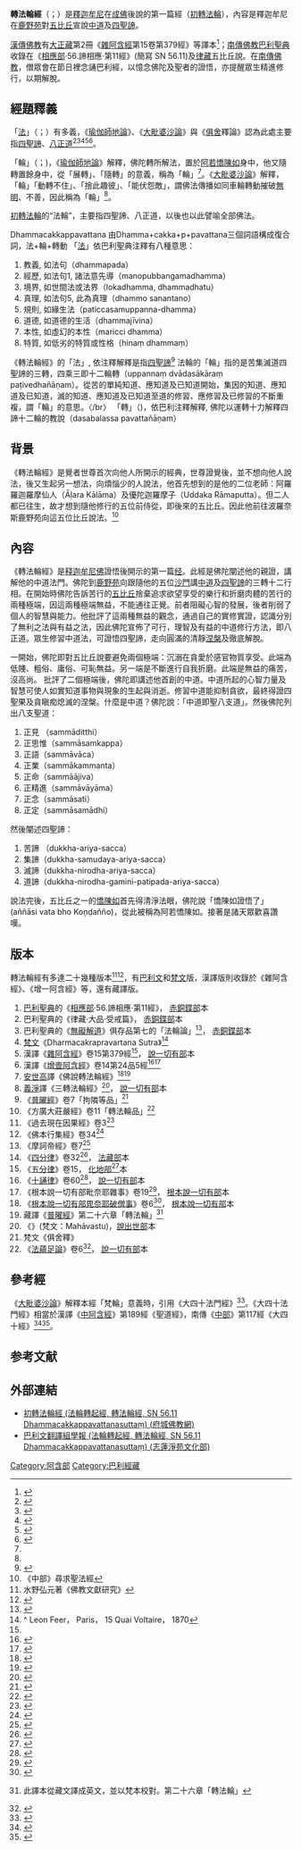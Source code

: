 {{佛教}}
'''轉法輪經'''（{{lang-sa|Dharmacakra Pravartana Sūtra}}；{{lang-pi|Dhammacakkappavattana Sutta}}）是[[釋迦牟尼|釋迦牟尼]]在[[成佛|成佛]]後說的第一篇經（[[初轉法輪|初轉法輪]]），內容是釋迦牟尼在[[鹿野苑|鹿野苑]]對[[五比丘|五比丘]]宣說[[中道|中道]]及[[四聖諦|四聖諦]]。

[[漢傳佛教|漢傳佛教]]有[[大正藏|大正藏]]第2冊《[[雜阿含經|雜阿含經]]第15卷第379經》等譯本<ref name="雜阿含經">{{cite book
 |title       = 大正新脩大藏經 第二冊 No. 99
 |chapter     = 《雜阿含經》卷第十五
 |chapterurl  = http://www.cbeta.org/result/normal/T02/0099_015.htm
 |others      = [[求那跋陀羅|求那跋陀羅]]譯
 |publisher   = 中華電子佛典協會
 |deadurl     = yes
 |archiveurl  = https://web.archive.org/web/20130723080355/http://www.cbeta.org/result/normal/T02/0099_015.htm
 |archivedate = 2013-07-23
}}</ref>；[[南傳佛教|南傳佛教]][[巴利聖典|巴利聖典]]收錄在《[[相應部|相應部]]·56.諦相應·第11經》(簡寫 SN 56.11)及[[律藏|律藏]]五比丘說。在[[南傳佛教|南傳佛教]]，僧眾會在節日裡念誦巴利經，以憶念佛陀及聖者的證悟，亦提醒眾生精進修行，以期解脫。

== 經題釋義 ==
{{seealso|法輪}}
「[[佛法|法]]」（{{lang-sa|Dharma}}；{{lang-pi|Dhamma}}）有多義，《[[瑜伽師地論|瑜伽師地論]]》、《[[大毗婆沙論|大毗婆沙論]]》與《[[俱舍論|俱舍]]釋論》認為此處主要指[[四聖諦|四聖諦]]、[[八正道|八正道]]<ref name="瑜伽師地論">{{cite book
 |chapterurl  = http://www.cbeta.org/result/normal/T30/1579_095.htm
 |title       = 大正新脩大藏經 第三十冊 No. 1579
 |chapter     = 《瑜伽師地論》卷第九十五
 |author      = [[彌勒|彌勒]]菩薩說
 |others      = [[玄奘|玄奘]]譯
 |publisher   = 中華電子佛典協會
 |quote       = 當知世尊轉所解法，置於阿若憍陳身中，此復隨轉置餘身中，彼復隨轉置餘身中，以是展轉、隨轉義故，說名為輪。正見等法所成性故，說名法輪。
 |deadurl     = yes
 |archiveurl  = https://web.archive.org/web/20120812001021/http://www.cbeta.org/result/normal/T30/1579_095.htm
 |archivedate = 2012-08-12
}}</ref><ref>{{cite book
 |chapter     = 四諦相應
 |chapterurl  = http://www.yinshun.org.tw/books/37/yinshun37-06.html
 |title       = 《雜阿含經論會編（中）》
 |author1     = [[求那跋陀羅|求那跋陀羅]]譯
 |author2     = [[玄奘|玄奘]]譯
 |author3     = [[釋印順|印順法師]]編
 |pages       = 108-109
 |year        = 1989年
 |publisher   = 正聞出版社
 |deadurl     = yes
 |archiveurl  = https://web.archive.org/web/20120510124751/http://www.yinshun.org.tw/books/37/yinshun37-06.html
 |archivedate = 2012-05-10
}}</ref><ref name="大毘婆沙論">{{cite book |
title=大正藏第 27 冊 No. 1545 |
chapter=《阿毘達磨大毘婆沙論》第182卷 |
chapterurl=http://tripitaka.cbeta.org/T27n1545_182 |
author=五百大阿羅漢等造 |
others=[[玄奘|玄奘]]譯 |
quote=如契經說：世尊轉法輪，諸餘世間沙門、婆羅門、天、魔、梵等，皆無有能如法轉者。契經雖作是說，而不分別。云何法輪？齊何當言轉法輪？契經是此論所依根本，彼所不說者，今應說之，故作斯論。云何法輪？答八支聖道；若兼相應隨轉則五蘊性，此是法輪自性。是我是物是相是性是本性。已說自性所以今當說。問何故名法輪？答此輪是法所成，法為自性，故名法輪。如世間輪，金等所成，金等為性，名金等輪，此亦如是。有說：此輪於諸法性，能簡擇，極簡擇，能覺悟，極覺悟，現觀作證，故名法輪。有說：此輪能淨聖慧法眼，故名法輪。有說：此輪能治非法輪，故名法輪。非法輪者，謂布刺拏等六師所轉八邪支輪。問：何故名輪？輪是何義？答：「動轉不住」義是輪義；「捨此趣彼」義是輪義；「能伏怨敵」義是輪義；由斯等義，故名為輪。 |
publisher=中華電子佛典協會 |
access-date=2013-09-03 |
archive-date=2016-03-04 |
archive-url=https://web.archive.org/web/20160304112606/http://tripitaka.cbeta.org/T27n1545_182 |
dead-url=no }}</ref><ref>{{cite book | 
title=佛法概論 | 
chapter=歸依法 | 
chapterurl=http://yinshun-edu.org.tw/en/Master_yinshun/y08_01_01_03 | 
author=[[釋印順|印順法師]] | 
access-date=2013-08-30 | 
archive-date=2019-07-20 | 
archive-url=https://web.archive.org/web/20190720172729/http://yinshun-edu.org.tw/en/Master_yinshun/y08_01_01_03 | 
dead-url=no }}</ref><ref>{{cite book
 |chapterurl  = http://www.cbeta.org/result/normal/T29/1559_018.htm
 |chapter     = 《阿毘達磨俱舍釋論》卷第十八
 |title       = 大正新脩大藏經 第二十九冊 No. 1559
 |author      = [[世親|婆藪盤豆]]
 |others      = [[真諦|真諦]]譯
 |deadurl     = yes
 |archiveurl  = https://web.archive.org/web/20121002060509/http://www.cbeta.org/result/normal/T29/1559_018.htm
 |archivedate = 2012-10-02
}}</ref>。

「輪」（{{lang-sa|cakra}}；{{lang-pi|cakka}})，《[[瑜伽師地論|瑜伽師地論]]》解釋，佛陀轉所解法，置於[[阿若憍陳如|阿若憍陳如]]身中，他又隨轉置餘身中，從「展轉」、「隨轉」的意義，稱為「輪」<ref name="瑜伽師地論"/>。《[[大毗婆沙論|大毗婆沙論]]》解釋，「輪」「動轉不住」、「捨此趣彼」、「能伏怨敵」，謂佛法傳播如同車輪轉動摧破[[無明|無明]]、不善，因此稱為「輪」<ref name="大毘婆沙論"/>。

[[初轉法輪|初轉法輪]]的“法輪”，主要指四聖諦、八正道，以後也以此譬喻全部佛法。

Dhammacakkappavattana 由Dhamma+cakka+p+pavattana三個詞語構成復合詞，法+輪+轉動
「[[法|法]]」依巴利聖典注釋有八種意思：
# 教義, 如法句（dhammapada）
# 經歷, 如法句1, 諸法意先導（manopubbangamadhamma）
# 境界, 如世間法或法界（lokadhamma, dhammadhatu）
# 真理, 如法句5, 此為真理（dhammo sanantano）
# 規則, 如緣生法（paticcasamuppanna-dhamma）
# 道德, 如道德的生活（dhammajīvina）
# 本性, 如虛幻的本性（maricci dhamma）
# 特質, 如低劣的特質或性格（hinaṃ dhammaṃ）
《轉法輪經》的「法」, 依注釋解釋是指[[四聖諦|四聖諦]]<ref name="巴利聖典注釋">{{cite book
 |chapterurl   = https://tipitaka.org/romn/
 |title        = 緬版第六結集巴利聖典
 |chapter      = 相應部真實相應
 |publisher    = tipitaka.org
 |quote        = Dhammacakketi paṭivedhañāṇe ceva desanāñāṇe ca. Bodhipallaṅke nisinnassa hi '''catūsu saccesu''' uppannaṃ dvādasākāraṃ paṭivedhañāṇampi, isipatane nisinnassa dvādasākārāya saccadesanāya pavattitaṃ desanāñāṇampi dhammacakkaṃ nāma.
 |deadurl      = yes
 |archiveurl   = https://web.archive.org/web/20211116001541/https://tipitaka.org/romn/
 |access-date  = 2021-11-16
 |archive-date = 2021-11-16
}}</ref>
法輪的「輪」指的是苦集滅道四聖諦的三轉，四乘三即十二輪轉（uppannaṃ dvādasākāraṃ paṭivedhañāṇam）。從苦的單純知道、應知道及已知道開始，集因的知道、應知道及已知道，滅的知道、應知道及已知道至道的修習、應修習及已修習的不斷重複，謂「輪」的意思。〈/br〉
「轉」（{{lang-pi|pavattana}})，依巴利注釋解釋, 佛陀以運轉十力解釋四諦十二輪的教說（dasabalassa pavattañāṇam）

== 背景 ==
《轉法輪經》是覺者世尊首次向他人所開示的經典，世尊證覺後，並不想向他人說法，後又生起另一想法，向煩惱少的人說法，他首先想到的是他的二位老師：阿羅羅迦羅摩仙人（Āḷara Kālāma）及優陀迦羅摩子（Uddaka Rāmaputta）。但二人都已往生，故才想到隨他修行的五位前侍從，即後來的五比丘。因此他前往波羅奈斯鹿野苑向這五位比丘說法。<ref>《中部》尋求聖法經</ref>

== 內容 ==
《轉法輪經》是[[释迦牟尼|释迦牟尼]][[佛|佛]]證悟後開示的第一篇[[经|经]]。此經是佛陀闡述他的親證，講解他的中道法門。佛陀到[[鹿野苑|鹿野苑]]向跟隨他的五位[[沙門|沙門]]講[[中道|中道]]及[[四聖諦|四聖諦]]的三轉十二行相。在開始時佛陀告訴苦行的[[五比丘|五比丘]]捨棄追求欲望享受的樂行和折磨肉體的苦行的兩種極端，因這兩種極端無益，不能通往正覺。前者阻礙心智的發展，後者削弱了個人的智慧與能力。他批評了這兩種無益的觀念，通過自己的實修實證，認識分別了無利之法與有益之法，因此佛陀宣佈了可行，理智及有益的中道修行方法，即八正道。眾生修習中道法，可證悟四聖諦，走向圓滿的清靜[[涅槃|涅槃]]及徹底解脫。

一開始，佛陀即對五比丘說要避免兩個極端：沉溺在貪愛於感官物質享受。此端為低賤、粗俗、庸俗、可恥無益。另一端是不斷進行自我折磨。此端是無益的痛苦，沒高尚。
批評了二個極端後，佛陀即講述他首創的中道。中道所起的心智力量及智慧可使人如實知道事物與現象的生起與消逝。修習中道能抑制貪欲，最終得證四聖果及貪瞋痴熄滅的涅槃。什麼是中道？佛陀說：「中道即聖八支道」。然後佛陀列出八支聖道：
# 正見 （sammāditthi）
# 正思惟（sammāsamkappa）
# 正語（sammāvāca）
# 正業（sammākammanta）
# 正命（sammāājiva）
# 正精進（sammāvāyāma）
# 正念（sammāsati）
# 正定（sammāsamādhi）
然後闡述四聖諦：
# 苦諦 （dukkha-ariya-sacca）
# 集諦（dukkha-samudaya-ariya-sacca）
# 滅諦（dukkha-nirodha-ariya-sacca）
# 道諦（dukkha-nirodha-gamini-patipada-ariya-sacca）




說法完後，五比丘之一的[[阿若憍陈如|憍陳如]]首先得清淨法眼，佛陀說「憍陳如證悟了」(aññāsi vata bho Koņḍañño)，從此被稱為阿若憍陳如。接著是諸天眾歡喜讚嘆。

== 版本 ==
轉法輪經有多達二十幾種版本<ref>水野弘元著《佛教文獻研究》</ref><ref>{{cite web | url=http://www.yinshun.org/Retreat/LectureNotes2007/VCC-1.pdf | format=pdf | title=轉法輪經─佛陀開悟後的第一次開示 | author=長慈法師 | deadurl=yes | archiveurl=https://web.archive.org/web/20080705112302/http://www.yinshun.org/Retreat/LectureNotes2007/VCC-1.pdf | archivedate=2008-07-05 }}</ref>，有[[巴利文|巴利文]]和[[梵文|梵文]]版，漢譯版則收錄於《雜阿含經》、《增一阿含經》等，還有藏譯版。

# [[巴利聖典|巴利聖典]]的《[[相應部|相應部]]·56.諦相應·第11經》， [[赤銅鍱部|赤銅鍱部]]本
# 巴利聖典的《律藏·大品·受戒篇》， [[赤銅鍱部|赤銅鍱部]]本
# 巴利聖典的《[[無礙解道|無礙解道]]》俱存品第七的「法輪論」<ref>{{cite web | chapterurl=http://jingwen.buddh.cn/jing%20wen/xiaobu/xiaobu7-4.html | chapter=俱存品第七 法輪論 | title=無礙解道 | pages=147-158}}</ref>， [[赤銅鍱部|赤銅鍱部]]本
# [[梵文|梵文]]《Dharmacakrapravartana Sutra》<ref>^ Leon Feer， Paris， 15 Quai Voltaire， 1870</ref>
# 漢譯《[[雜阿含經|雜阿含經]]》卷15第379經<ref name="雜阿含經"/>， [[說一切有部|說一切有部]]本
# 漢譯《[[增壹阿含經|增壹阿含經]]》卷14第24品5經<ref>{{cite book
 |chapterurl  = http://www.cbeta.org/result/normal/T02/0125_014.htm
 |chapter     = 《增壹阿含經》卷十四
 |title       = 大正新脩大藏經 第二冊 No. 125
 |publisher   = 中華電子佛典協會
 |others      = [[僧伽提婆|僧伽提婆]]譯
 |deadurl     = yes
 |archiveurl  = https://web.archive.org/web/20121123071944/http://www.cbeta.org/result/normal/T02/0125_014.htm
 |archivedate = 2012-11-23
}}</ref><ref>{{cite web |
url=http://agama.buddhason.org/AA/AA209.htm |
title=增壹阿含24品5經(高幢品) |
others=莊春江標點 |
access-date=2013-09-06 |
archive-date=2019-07-27 |
archive-url=https://web.archive.org/web/20190727000505/http://agama.buddhason.org/AA/AA209.htm |
dead-url=no }}</ref>
# [[安世高|安世高]]譯《佛說轉法輪經》<ref>{{cite book
 |chapter     = 《佛說轉法輪經》
 |chapterurl  = http://www.cbeta.org/result/normal/T02/0109_001.htm
 |title       = 大正新脩大藏經 第二冊 No. 109
 |publisher   = 中華電子佛典協會
 |others      = [[安世高|安世高]]譯
 |deadurl     = yes
 |archiveurl  = https://web.archive.org/web/20110511173512/http://www.cbeta.org/result/normal/T02/0109_001.htm
 |archivedate = 2011-05-11
}}</ref><ref>{{cite wikisource | title=佛說轉法輪經}}</ref>
# [[義淨|義淨]]譯《三轉法輪經》<ref>{{cite book
 |chapter     = 《三轉法輪經》
 |chapterurl  = http://www.cbeta.org/result/normal/T02/0110_001.htm
 |title       = 大正新脩大藏經 第二冊 No. 110
 |publisher   = 中華電子佛典協會
 |others      = [[義淨|義淨]]譯
 |deadurl     = yes
 |archiveurl  = https://web.archive.org/web/20150923223039/http://www.cbeta.org/result/normal/T02/0110_001.htm
 |archivedate = 2015-09-23
}}</ref>， [[說一切有部|說一切有部]]本
# 《[[普曜經|普曜經]]》卷7「拘隣等品」<ref>{{cite book|
chapterurl=http://tripitaka.cbeta.org/T03n0186_007|
chapter=《普曜經》卷第七 拘隣等品第二十四|
title=大正新脩大藏經 第三冊 No. 186|
publisher=中華電子佛典協會|
others=[[竺法護|竺法護]]譯|
access-date=2013-09-06|
archive-date=2020-08-03|
archive-url=https://web.archive.org/web/20200803142747/http://tripitaka.cbeta.org/T03n0186_007|
dead-url=no}}</ref>
# 《方廣大莊嚴經》卷11「轉法輪品」<ref>{{cite book
 |chapterurl  = http://www.cbeta.org/result/normal/T03/0187_011.htm
 |chapter     = 《方廣大莊嚴經》卷第十一 轉法輪品
 |title       = 大正新脩大藏經 第三冊 No. 187
 |publisher   = 中華電子佛典協會
 |others      = [[地婆訶羅|地婆訶羅]]譯
 |deadurl     = yes
 |archiveurl  = https://web.archive.org/web/20081123064048/http://www.cbeta.org/result/normal/T03/0187_011.htm
 |archivedate = 2008-11-23
}}</ref>
# 《過去現在因果經》卷3<ref>{{cite book |
title=大正新脩大藏經 第3冊No.189 |
chapter=《過去現在因果經》卷3 |
chapterurl=http://tripitaka.cbeta.org/T03n0189_003 |
others=[[求那跋陀羅|求那跋陀羅]]譯 |
publisher=中華電子佛典協會 |
access-date=2013-09-04 |
archive-date=2019-07-22 |
archive-url=https://web.archive.org/web/20190722162331/http://tripitaka.cbeta.org/T03n0189_003 |
dead-url=no }}</ref>
# 《佛本行集經》卷34<ref>{{cite book
 |chapterurl  = http://www.cbeta.org/result/normal/T03/0190_034.htm
 |chapter     = 《佛本行集經》第三十四
 |title       = 大正新脩大藏經 第三冊 No. 190
 |publisher   = 中華電子佛典協會
 |others      = [[闍那崛多|闍那崛多]]譯
 |deadurl     = yes
 |archiveurl  = https://web.archive.org/web/20160304114216/http://www.cbeta.org/result/normal/T03/0190_034.htm
 |archivedate = 2016-03-04
}}</ref>
# 《摩訶帝經》卷7<ref>{{cite book
 |title       = 大正新脩大藏經 第三冊 No. 191
 |chapterurl  = http://www.cbeta.org/result/normal/T03/0191_007.htm
 |chapter     = 《眾許摩訶帝經》卷7
 |publisher   = 中華電子佛典協會
 |others      = 法賢譯
 |deadurl     = yes
 |archiveurl  = https://web.archive.org/web/20110809071805/http://www.cbeta.org/result/normal/T03/0191_007.htm
 |archivedate = 2011-08-09
}}</ref>
# 《[[四分律|四分律]]》卷32<ref>{{cite book
 |chapter     = 《四分律》卷第三十二(二分之十一)
 |chapterurl  = http://www.cbeta.org/result/normal/T22/1428_032.htm
 |title       = 大正新脩大藏經 第二十二冊 No. 1428
 |publisher   = 中華電子佛典協會
 |others      = [[佛陀耶舍|佛陀耶舍]]、[[竺佛念|竺佛念]]等譯
 |deadurl     = yes
 |archiveurl  = https://web.archive.org/web/20131030090732/http://www.cbeta.org/result/normal/T22/1428_032.htm
 |archivedate = 2013-10-30
}}</ref>， [[法藏部|法藏部]]本
# 《[[五分律|五分律]]》卷15， [[化地部|化地部]]<ref>{{cite book
 |chapterurl  = http://www.cbeta.org/result/normal/T22/1421_015.htm
 |chapter     = 《彌沙塞部和醯五分律》卷第十五
 |title       = 大正新脩大藏經 第二十二冊 No. 1421
 |others      = [[佛陀什|佛陀什]]、[[竺道生|竺道生]]等譯
 |publisher   = 中華電子佛典協會
 |deadurl     = yes
 |archiveurl  = https://web.archive.org/web/20081122151530/http://www.cbeta.org/result/normal/T22/1421_015.htm
 |archivedate = 2008-11-22
}}</ref>本
# 《[[十誦律|十誦律]]》卷60<ref>{{cite book
 |chapterurl  = http://www.cbeta.org/result/normal/T23/1435_060.htm
 |chapter     = 《十誦律》卷第六十
 |title       = 大正新脩大藏經 第二十三冊 No. 1435
 |others      = 卑摩羅叉譯
 |publisher   = 中華電子佛典協會
 |deadurl     = yes
 |archiveurl  = https://web.archive.org/web/20081013224026/http://www.cbeta.org/result/normal/T23/1435_060.htm
 |archivedate = 2008-10-13
}}</ref>， [[說一切有部|說一切有部]]本
# 《根本說一切有部毗奈耶雜事》卷19<ref>{{cite book | chapterurl=http://tripitaka.cbeta.org/T24n1451_019 | chapter=《根本說一切有部毗奈耶雜事》第19卷 | title=大正藏第24冊 No.1451 | others=[[義淨|義淨]]譯 | publisher=中華電子佛典協會 | access-date=2013-09-04 | archive-date=2021-01-18 | archive-url=https://web.archive.org/web/20210118014433/http://tripitaka.cbeta.org/T24n1451_019 | dead-url=no }}</ref>， [[根本說一切有部|根本說一切有部]]本
# 《[[根本說一切有部毘奈耶破僧事|根本說一切有部毘奈耶破僧事]]》卷6<ref>{{cite book |
chapterurl=http://www.cbeta.org/cgi-bin/goto.pl?linehead=T24n1450_p0127b24 |
chapter=《根本說一切有部毘奈耶破僧事》卷第六 |
title=大正新脩大藏經 第二十四冊 No. 1450 |
publisher=中華電子佛典協會 |
others=[[義淨|義淨]]譯 |
access-date=2013-09-05 |
archive-date=2020-01-29 |
archive-url=https://web.archive.org/web/20200129072442/http://www.cbeta.org/cgi-bin/goto.pl?linehead=T24n1450_p0127b24 |
dead-url=no }}</ref>， [[根本說一切有部|根本說一切有部]]本
# 藏譯《[[普曜經|普曜經]]》第二十六章「轉法輪」<ref>{{cite web |
url=http://read.84000.co/#!ReadingRoom/UT22084-046-001/0 |
title=''A Play in Full: Lalitavistara'' |
trans_title=普曜經 |
year=2013 |
others=translated by the Dharmachakra Translation Committee |
access-date=2013-09-06 |
archive-date=2021-03-04 |
archive-url=https://web.archive.org/web/20210304213806/https://read.84000.co/#!ReadingRoom/UT22084-046-001/0 |
dead-url=no }}{{en}} 此譯本從藏文譯成英文，並以梵本校對。第二十六章「轉法輪」</ref>
# 《{{link-en|大事|Mahāvastu}}》(梵文：Mahāvastu)，[[說出世部|說出世部]]本
# 梵文《俱舍釋》
# 《[[法蘊足論|法蘊足論]]》卷6<ref>{{cite book
 |author      = [[大目乾連|大目乾連]]造
 |title       = 大正新脩大藏經 第二十六冊 No. 1537
 |chapterurl  = http://www.cbeta.org/result/normal/T26/1537_006.htm
 |chapter     = 《阿毘達磨法蘊足論》卷六
 |publisher   = 中華電子佛典協會
 |others      = [[玄奘|玄奘]]譯
 |deadurl     = yes
 |archiveurl  = https://web.archive.org/web/20160304100340/http://www.cbeta.org/result/normal/T26/1537_006.htm
 |archivedate = 2016-03-04
}}</ref>， [[說一切有部|說一切有部]]本

==參考經==
《[[大毗婆沙論|大毗婆沙論]]》解釋本經「梵輪」意義時，引用《大四十法門經》<ref name="大四十法門經">{{cite book |
title=大正藏第 27 冊 No. 1545 |
chapter=《阿毘達磨大毘婆沙論》第182卷 |
chapterurl=http://tripitaka.cbeta.org/T27n1545_182 |
author=五百大阿羅漢等造 |
others=[[玄奘|玄奘]]譯 |
publisher=中華電子佛典協會 |
quote=如大四十法門經說：有二十善品，二十不善品，此名梵輪。 |
access-date=2013-09-03 |
archive-date=2016-03-04 |
archive-url=https://web.archive.org/web/20160304112606/http://tripitaka.cbeta.org/T27n1545_182 |
dead-url=no }}</ref>。《大四十法門經》相當於漢譯《[[中阿含經|中阿含經]]》第189經《聖道經》，南傳《[[中部|中部]]》第117經《大四十經》<ref>{{cite journal |
journal=佛教圖書館館訊 |
volume=第三十三期 |
date=92年3月 |
url=http://www.gaya.org.tw/journal/m33/33-main4.htm |
title=略論佛教知識體系與主題詞（上） |
author=郭忠生 |
access-date=2013-09-03 |
archive-date=2020-02-17 |
archive-url=https://web.archive.org/web/20200217002759/http://www.gaya.org.tw/journal/m33/33-main4.htm |
dead-url=no }}</ref><ref>{{cite web |
url=http://agama.buddhason.org/MA/MA189.htm |
title=中阿含189經 聖道經 |
access-date=2013-09-03 |
archive-date=2020-02-26 |
archive-url=https://web.archive.org/web/20200226005345/http://agama.buddhason.org/MA/MA189.htm |
dead-url=no }}</ref>。

==参考文献==
{{reflist|2}}

==外部連結==
* [http://nanda.online-dhamma.net/tipitaka/sutta/samyutta/sn56/sn56-011/ 初轉法輪經 (法輪轉起經, 轉法輪經, SN 56.11 Dhammacakkappavattanasuttaṃ) (府城佛教網) ] {{Wayback|url=http://nanda.online-dhamma.net/tipitaka/sutta/samyutta/sn56/sn56-011/ |date=20200217081233 }}
* [http://www.chilin.edu.hk/edu/report_section.asp?section_id=5 巴利文翻譯組學報 (法輪轉起經, 轉法輪經, SN 56.11 Dhammacakkappavattanasuttaṃ) (志蓮淨苑文化部) ] {{Wayback|url=http://www.chilin.edu.hk/edu/report_section.asp?section_id=5 |date=20201123135626 }}

[[Category:阿含部|Category:阿含部]]
[[Category:巴利經藏|Category:巴利經藏]]
